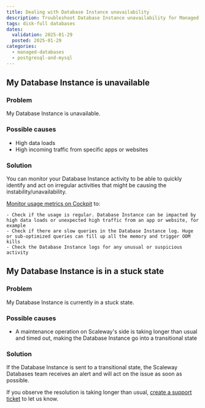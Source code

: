```yaml
---
title: Dealing with Database Instance unavailability
description: Troubleshoot Database Instance unavailability for Managed Databases for MySQL and PostgreSQL.
tags: disk-full databases
dates:
  validation: 2025-01-29
  posted: 2025-01-29
categories:
  - managed-databases
  - postgresql-and-mysql
---
```


## My Database Instance is unavailable

### Problem

My Database Instance is unavailable.

### Possible causes

- High data loads
- High incoming traffic from specific apps or websites

### Solution

You can monitor your Database Instance activity to be able to quickly identify and act on irregular activities that might be causing the instability/unavailability.

[Monitor usage metrics on Cockpit](/managed-databases-for-postgresql-and-mysql/how-to/monitor-databases-cockpit) to:

    - Check if the usage is regular. Database Instance can be impacted by high data loads or unexpected high traffic from an app or website, for example
    - Check if there are slow queries in the Database Instance log. Huge or sub-optimized queries can fill up all the memory and trigger OOM kills
    - Check the Database Instance logs for any unusual or suspicious activity

## My Database Instance is in a stuck state

### Problem

My Database Instance is currently in a stuck state.

### Possible causes

- A maintenance operation on Scaleway's side is taking longer than usual and timed out, making the Database Instance go into a transitional state

### Solution

If the Database Instance is sent to a transitional state, the Scaleway Databases team receives an alert and will act on the issue as soon as possible.

If you observe the resolution is taking longer than usual, [create a support ticket](/account/how-to/open-a-support-ticket/#writing-an-effective-subject-and-description) to let us know.